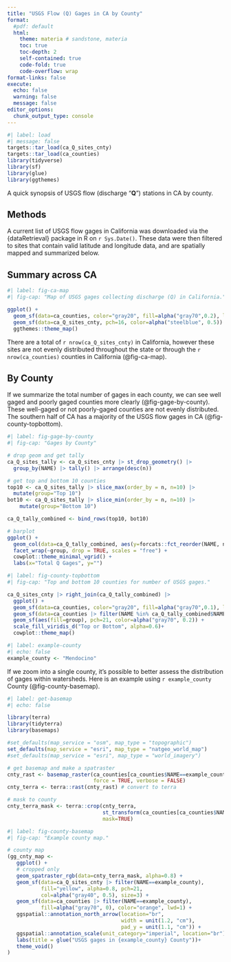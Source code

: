 ```yaml
---
title: "USGS Flow (Q) Gages in CA by County"
format:
  #pdf: default
  html:
    theme: materia # sandstone, materia
    toc: true
    toc-depth: 2
    self-contained: true
    code-fold: true
    code-overflow: wrap
format-links: false
execute:
  echo: false
  warning: false
  message: false
editor_options: 
  chunk_output_type: console
---
```


```r
#| label: load
#| message: false
targets::tar_load(ca_Q_sites_cnty)
targets::tar_load(ca_counties)
library(tidyverse)
library(sf)
library(glue)
library(ggthemes)

```

A quick synopsis of USGS flow (discharge "**Q**") stations in CA by county. 

## Methods

A current list of USGS flow gages in California was downloaded via the {dataRetrieval} package in R on `r Sys.Date()`. These data were then filtered to sites that contain valid latitude and longitude data, and are spatially mapped and summarized below.

## Summary across CA

```r
#| label: fig-ca-map
#| fig-cap: "Map of USGS gages collecting discharge (Q) in California."

ggplot() + 
  geom_sf(data=ca_counties, color="gray20", fill=alpha("gray70",0.2), lwd=0.2)+
  geom_sf(data=ca_Q_sites_cnty, pch=16, color=alpha("steelblue", 0.5)) +
  ggthemes::theme_map()

```

There are a total of `r nrow(ca_Q_sites_cnty)` in California, however these sites are not evenly distributed throughout the state or through the `r nrow(ca_counties)` counties in California (@fig-ca-map).

## By County

If we summarize the total number of gages in each county, we can see well gaged and poorly gaged counties more clearly (@fig-gage-by-county). These well-gaged or not poorly-gaged counties are not evenly distributed. The southern half of CA has a majority of the USGS flow gages in CA (@fig-county-topbottom).

```r
#| label: fig-gage-by-county
#| fig-cap: "Gages by County"

# drop geom and get tally
ca_Q_sites_tally <- ca_Q_sites_cnty |> st_drop_geometry() |> 
  group_by(NAME) |> tally() |> arrange(desc(n))

# get top and bottom 10 counties
top10 <- ca_Q_sites_tally |> slice_max(order_by = n, n=10) |> 
  mutate(group="Top 10")
bot10 <- ca_Q_sites_tally |> slice_min(order_by = n, n=10) |> 
    mutate(group="Bottom 10")

ca_Q_tally_combined <- bind_rows(top10, bot10) 

# barplot
ggplot() + 
  geom_col(data=ca_Q_tally_combined, aes(y=forcats::fct_reorder(NAME, n), x=n)) +
  facet_wrap(~group, drop = TRUE, scales = "free") +
  cowplot::theme_minimal_vgrid() +
  labs(x="Total Q Gages", y="")

```

```r
#| label: fig-county-topbottom
#| fig-cap: "Top and bottom 10 counties for number of USGS gages."

ca_Q_sites_cnty |> right_join(ca_Q_tally_combined) |> 
  ggplot() + 
  geom_sf(data=ca_counties, color="gray20", fill=alpha("gray70",0.1), lwd=0.2)+
  geom_sf(data=ca_counties |> filter(NAME %in% ca_Q_tally_combined$NAME), color="gray20", fill=alpha("gray40",0.4), lwd=0.3)+
  geom_sf(aes(fill=group), pch=21, color=alpha("gray70", 0.2)) +
  scale_fill_viridis_d("Top or Bottom", alpha=0.6)+
  cowplot::theme_map()

```

```r
#| label: example-county
#| echo: false
example_county <- "Mendocino"

```

If we zoom into a single county, it's possible to better assess the distribution of gages within watersheds. Here is an example using `r example_county` County (@fig-county-basemap).

```r
#| label: get-basemap
#| echo: false

library(terra)
library(tidyterra)
library(basemaps)

#set_defaults(map_service = "osm", map_type = "topographic")
set_defaults(map_service = "esri", map_type = "natgeo_world_map")
#set_defaults(map_service = "esri", map_type = "world_imagery")

# get basemap and make a spatraster
cnty_rast <- basemap_raster(ca_counties[ca_counties$NAME==example_county,],
                            force = TRUE, verbose = FALSE)
cnty_terra <- terra::rast(cnty_rast) # convert to terra

# mask to county
cnty_terra_mask <- terra::crop(cnty_terra,
                               st_transform(ca_counties[ca_counties$NAME==example_county,], 3857),
                               mask=TRUE)
```

```r
#| label: fig-county-basemap
#| fig-cap: "Example county map."

# county map
(gg_cnty_map <-
   ggplot() +
   # cropped only
   geom_spatraster_rgb(data=cnty_terra_mask, alpha=0.8) +
   geom_sf(data=ca_Q_sites_cnty |> filter(NAME==example_county),
           fill="yellow", alpha=0.8, pch=21, 
           col=alpha("gray40", 0.5), size=3) +
   geom_sf(data=ca_counties |> filter(NAME==example_county), 
           fill=alpha("gray70", 0), color="orange", lwd=1) +
   ggspatial::annotation_north_arrow(location="br", 
                                     width = unit(1.2, "cm"), 
                                     pad_y = unit(1.1, "cm")) +
   ggspatial::annotation_scale(unit_category="imperial", location="br") +
   labs(title = glue("USGS gages in {example_county} County"))+
   theme_void()
)
```

